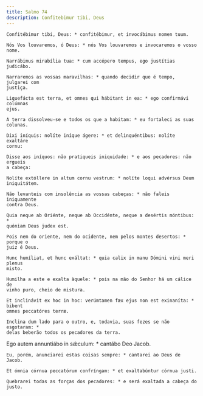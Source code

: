 ```yaml
---
title: Salmo 74
description: Confitebimur tibi, Deus
---
```


<div class="side-by-side not-content">

    Confitébimur tibi, Deus: * confitébimur, et invocábimus nomen tuum.

    Nós Vos louvaremos, ó Deus: * nós Vos louvaremos e invocaremos o vosso nome.

    Narrábimus mirabília tua: * cum accépero tempus, ego justítias judicábo.

    Narraremos as vossas maravilhas: * quando decidir que é tempo, julgarei com
    justiça.

    Liquefácta est terra, et omnes qui hábitant in ea: * ego confirmávi colúmnas
    ejus.

    A terra dissolveu-se e todos os que a habitam: * eu fortaleci as suas
    colunas.

    Dixi iníquis: nolíte iníque ágere: * et delinquéntibus: nolíte exaltáre
    cornu:

    Disse aos iníquos: não pratiqueis iniquidade: * e aos pecadores: não ergueis
    a cabeça:

    Nolíte extóllere in altum cornu vestrum: * nolíte loqui advérsus Deum
    iniquitátem.

    Não levanteis com insolência as vossas cabeças: * não faleis iniquamente
    contra Deus.

    Quia neque ab Oriénte, neque ab Occidénte, neque a desértis móntibus: *
    quóniam Deus judex est.

    Pois nem do oriente, nem do ocidente, nem pelos montes desertos: * porque o
    juiz é Deus.

    Hunc humíliat, et hunc exáltat: * quia calix in manu Dómini vini meri plenus
    misto.

    Humilha a este e exalta àquele: * pois na mão do Senhor há um cálice de
    vinho puro, cheio de mistura.

    Et inclinávit ex hoc in hoc: verúmtamen fæx ejus non est exinaníta: * bibent
    omnes peccatóres terræ.

    Inclina dum lado para o outro, e, todavia, suas fezes se não esgotaram: *
    delas beberão todos os pecadores da terra.

Ego autem annuntiábo in sǽculum: \* cantábo Deo Jacob.

    Eu, porém, anunciarei estas coisas sempre: * cantarei ao Deus de Jacob.

    Et ómnia córnua peccatórum confríngam: * et exaltabúntur córnua justi.

    Quebrarei todas as forças dos pecadores: * e será exaltada a cabeça do
    justo.

</div>
